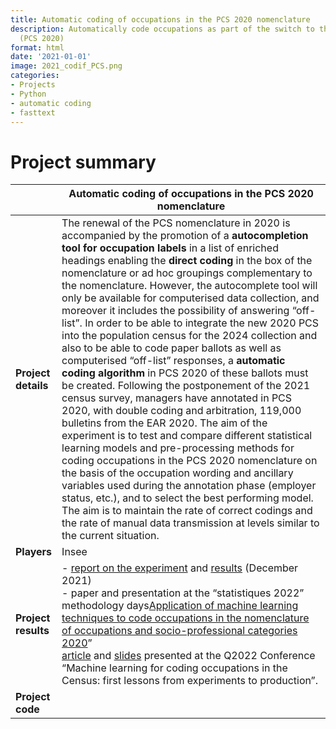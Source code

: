 ```yaml
---
title: Automatic coding of occupations in the PCS 2020 nomenclature
description: Automatically code occupations as part of the switch to the new PCS nomenclature
  (PCS 2020)
format: html
date: '2021-01-01'
image: 2021_codif_PCS.png
categories:
- Projects
- Python
- automatic coding
- fasttext
---
```


# Project summary

|  | Automatic coding of occupations in the PCS 2020 nomenclature                        | 
| --- | --------------------------------------------------------------------------------- |
| **Project details** | The renewal of the PCS nomenclature in 2020 is accompanied by the promotion of a **autocompletion tool for occupation labels** in a list of enriched headings enabling the **direct coding** in the box of the nomenclature or ad hoc groupings complementary to the nomenclature. However, the autocomplete tool will only be available for computerised data collection, and moreover it includes the possibility of answering "off-list". In order to be able to integrate the new 2020 PCS into the population census for the 2024 collection and also to be able to code paper ballots as well as computerised "off-list" responses, a **automatic coding algorithm** in PCS 2020 of these ballots must be created. Following the postponement of the 2021 census survey, managers have annotated in PCS 2020, with double coding and arbitration, 119,000 bulletins from the EAR 2020. The aim of the experiment is to test and compare different statistical learning models and pre-processing methods for coding occupations in the PCS 2020 nomenclature on the basis of the occupation wording and ancillary variables used during the annotation phase (employer status, etc.), and to select the best performing model. The aim is to maintain the rate of correct codings and the rate of manual data transmission at levels similar to the current situation.   | 
| **Players** | Insee                           | 
| **Project results** | -  [report on the experiment](https://intranet.insee.fr/jcms/1492866_DBFileDocument/2021-26934-dg75-l401?details=true) and [results](https://intranet.insee.fr/jcms/1492871_DBFileDocument/bilan-exper-pcs2020?details=true) (December 2021) <br> - paper and presentation at the "statistiques 2022" methodology days[Application of machine learning techniques to code occupations in the nomenclature of occupations and socio-professional categories 2020](https://journees-methodologie-statistique.insee.net/application-de-techniques-de-machine-learning-pour-coder-les-professions-dans-la-nomenclature-des-professions-et-categories-socio-professionnelles-2020/)" <br> [article](https://intranet.insee.fr/jcms/8751512_DBFileDocument/confq-pcs-20200505-copie?details=true) and [slides](https://intranet.insee.fr/jcms/8751517_DBFileDocument/q2022-slides?details=true) presented at the Q2022 Conference "Machine learning for coding occupations in the Census: first lessons from experiments to production".                            | 
| **Project code** |                                 | 


